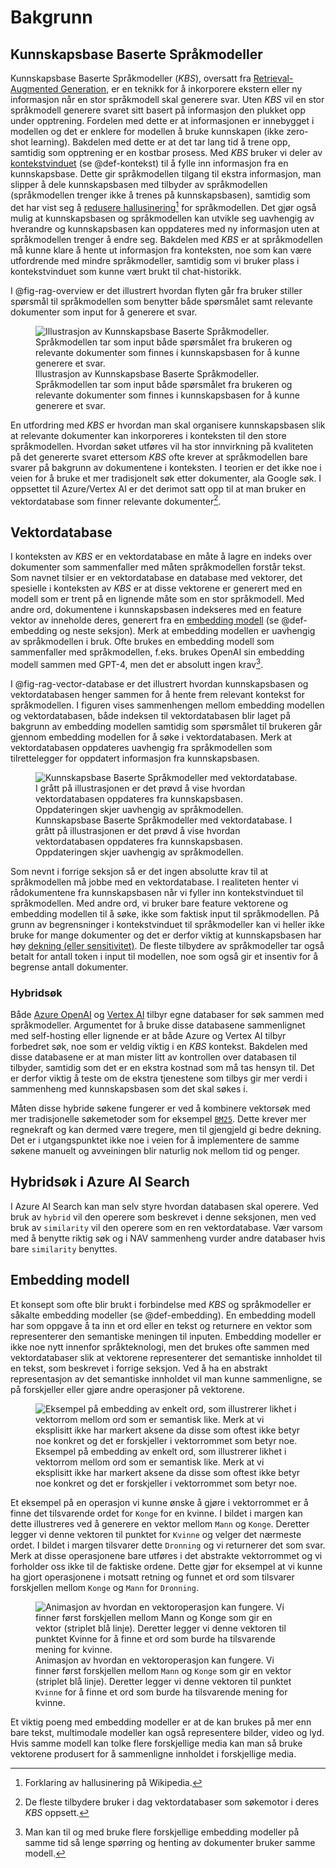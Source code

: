 # Bakgrunn {#sec-bakgrunn}

## Kunnskapsbase Baserte Språkmodeller

Kunnskapsbase Baserte Språkmodeller (_KBS_), oversatt fra [Retrieval-Augmented
Generation][wiki_rag], er en teknikk for å inkorporere ekstern eller ny
informasjon når en stor språkmodell skal generere svar. Uten _KBS_ vil en stor
språkmodell generere svaret sitt basert på informasjon den plukket opp under
opptrening. Fordelen med dette er at informasjonen er innebygget i modellen og
det er enklere for modellen å bruke kunnskapen (ikke zero-shot learning).
Bakdelen med dette er at det tar lang tid å trene opp, samtidig som opptrening
er en kostbar prosess. Med _KBS_ bruker vi deler av
[kontekstvinduet][openai_token] (se @def-kontekst) til å fylle inn informasjon
fra en kunnskapsbase. Dette gir språkmodellen tilgang til ekstra informasjon,
man slipper å dele kunnskapsbasen med tilbyder av språkmodellen (språkmodellen
trenger ikke å trenes på kunnskapsbasen), samtidig som det har vist seg å
[redusere hallusinering[^2] for språkmodellen][rag_paper]. Det gjør også mulig
at kunnskapsbasen og språkmodellen kan utvikle seg uavhengig av hverandre og
kunnskapsbasen kan oppdateres med ny informasjon uten at språkmodellen trenger å
endre seg. Bakdelen med _KBS_ er at språkmodellen må kunne klare å hente ut
informasjon fra konteksten, noe som kan være utfordrende med mindre
språkmodeller, samtidig som vi bruker plass i kontekstvinduet som kunne vært
brukt til chat-historikk.

I @fig-rag-overview er det illustrert hvordan flyten går fra bruker stiller
spørsmål til språkmodellen som benytter både spørsmålet samt relevante
dokumenter som input for å generere et svar.

![Illustrasjon av Kunnskapsbase Baserte Språkmodeller. Språkmodellen tar som
input både spørsmålet fra brukeren og relevante dokumenter som finnes i
kunnskapsbasen for å kunne generere et
svar.](assets/images/rag_overview.png){#fig-rag-overview}

En utfordring med _KBS_ er hvordan man skal organisere kunnskapsbasen slik at
relevante dokumenter kan inkorporeres i konteksten til den store språkmodellen.
Hvordan søket utføres vil ha stor innvirkning på kvaliteten på det genererte
svaret ettersom _KBS_ ofte krever at språkmodellen bare svarer på bakgrunn av
dokumentene i konteksten. I teorien er det ikke noe i veien for å bruke et mer
tradisjonelt søk etter dokumenter, ala Google søk. I oppsettet til Azure/Vertex
AI er det derimot satt opp til at man bruker en vektordatabase som finner
relevante dokumenter[^1].

## Vektordatabase {#sec-vektordatabase}

I konteksten av _KBS_ er en vektordatabase en måte å lagre en indeks over
dokumenter som sammenfaller med måten språkmodellen forstår tekst. Som navnet
tilsier er en vektordatabase en database med vektorer, det spesielle i
konteksten av _KBS_ er at disse vektorene er generert med en modell som er trent
på en lignende måte som en stor språkmodell. Med andre ord, dokumentene i
kunnskapsbasen indekseres med en feature vektor av inneholde deres, generert fra
en [embedding modell][wiki_embedding] (se @def-embedding og neste seksjon). Merk
at embedding modellen er uavhengig av språkmodellen i bruk. Ofte brukes en
embedding modell som sammenfaller med språkmodellen, f.eks. brukes OpenAI sin
embedding modell sammen med GPT-4, men det er absolutt ingen krav[^3].

I @fig-rag-vector-database er det illustrert hvordan kunnskapsbasen og
vektordatabasen henger sammen for å hente frem relevant kontekst for
språkmodellen. I figuren vises sammenhengen mellom embedding modellen og
vektordatabasen, både indeksen til vektordatabasen blir laget på bakgrunn av
embedding modellen samtidig som spørsmålet til brukeren går gjennom embedding
modellen for å søke i vektordatabasen. Merk at vektordatabasen oppdateres
uavhengig fra språkmodellen som tilrettelegger for oppdatert informasjon fra
kunnskapsbasen.

![Kunnskapsbase Baserte Språkmodeller med vektordatabase. I grått på
illustrasjonen er det prøvd å vise hvordan vektordatabasen oppdateres fra
kunnskapsbasen. Oppdateringen skjer uavhengig av
språkmodellen.](assets/images/rag_vector_database.png){#fig-rag-vector-database}

Som nevnt i forrige seksjon så er det ingen absolutte krav til at språkmodellen
må jobbe med en vektordatabase. I realiteten henter vi rådokumentene fra
kunnskapsbasen når vi fyller inn kontekstvinduet til språkmodellen. Med andre
ord, vi bruker bare feature vektorene og embedding modellen til å søke, ikke som
faktisk input til språkmodellen. På grunn av begrensninger i kontekstvinduet til
språkmodeller kan vi heller ikke bruke for mange dokumenter og det er derfor
viktig at kunnskapsbasen har høy [dekning (eller sensitivitet)][wiki_recall_nn].
De fleste tilbydere av språkmodeller tar også betalt for antall token i input
til modellen, noe som også gir et insentiv for å begrense antall dokumenter.

### Hybridsøk {#sec-hybridsok}

Både [Azure OpenAI][azure_ai_search] og [Vertex AI][vertex_ai_search] tilbyr
egne databaser for søk sammen med språkmodeller. Argumentet for å bruke disse
databasene sammenlignet med self-hosting eller lignende er at både Azure og Vertex
AI tilbyr forbedret søk, noe som er veldig viktig i en _KBS_ kontekst. Bakdelen
med disse databasene er at man mister litt av kontrollen over databasen til
tilbyder, samtidig som det er en ekstra kostnad som må tas hensyn til. Det er
derfor viktig å teste om de ekstra tjenestene som tilbys gir mer verdi i
sammenheng med kunnskapsbasen som det skal søkes i.

Måten disse hybride søkene fungerer er ved å kombinere vektorsøk med mer
tradisjonelle søkemetoder som for eksempel [`BM25`][wiki_bm25]. Dette krever mer
regnekraft og kan dermed være tregere, men til gjengjeld gi bedre dekning. Det
er i utgangspunktet ikke noe i veien for å implementere de samme søkene manuelt
og avveiningen blir naturlig nok mellom tid og penger.

::: {.callout-caution collapse="true"}
## Hybridsøk i Azure AI Search
I Azure AI Search kan man selv styre hvordan databasen skal operere. Ved bruk av
`hybrid` vil den operere som beskrevet i denne seksjonen, men ved bruk av
`similarity` vil den operere som en ren vektordatabase. Vær varsom med å benytte
riktig søk og i NAV sammenheng vurder andre databaser hvis bare `similarity`
benyttes.
:::

## Embedding modell

Et konsept som ofte blir brukt i forbindelse med *KBS* og språkmodeller er
såkalte embedding modeller (se @def-embedding). En embedding modell har som
oppgave å ta inn et ord eller en tekst og returnere en vektor som representerer
den semantiske meningen til inputen. Embedding modeller er ikke noe nytt
innenfor språkteknologi, men det brukes ofte sammen med vektordatabaser slik at
vektorene representerer det semantiske innholdet til en tekst, som beskrevet i
forrige seksjon. Ved å ha en abstrakt representasjon av det semantiske innholdet
vil man kunne sammenligne, se på forskjeller eller gjøre andre operasjoner på
vektorene.

:::{.column-margin}
![Eksempel på embedding av enkelt ord, som illustrerer likhet i vektorrom mellom
ord som er semantisk like. Merk at vi eksplisitt ikke har markert aksene da
disse som oftest ikke betyr noe konkret og det er forskjeller i vektorrommet som
betyr noe.](./assets/images/word_embedding_illustration.png)
:::

Et eksempel på en operasjon vi kunne ønske å gjøre i vektorrommet er å finne det
tilsvarende ordet for `Konge` for en kvinne. I bildet i margen kan dette
illustreres ved å generere en vektor mellom `Mann` og `Konge`. Deretter legger
vi denne vektoren til punktet for `Kvinne` og velger det nærmeste ordet. I
bildet i margen tilsvarer dette `Dronning` og vi returnerer det som svar. Merk
at disse operasjonene bare utføres i det abstrakte vektorrommet og vi forholder
oss ikke til de faktiske ordene. Dette gjør for eksempel at vi kunne ha gjort
operasjonene i motsatt retning og funnet et ord som tilsvarer forskjellen mellom
`Konge` og `Mann` for `Dronning`.

::: {.content-visible unless-format="pdf"}
::: {.column-margin}
![Animasjon av hvordan en vektoroperasjon kan
fungere. Vi finner først forskjellen mellom `Mann` og `Konge` som gir en vektor
(striplet blå linje). Deretter legger vi denne vektoren til punktet `Kvinne` for å
finne et ord som burde ha tilsvarende mening for
kvinne.](./assets/images/word_embedding_illustration.gif)
:::
:::

Et viktig poeng med embedding modeller er at de kan brukes på mer enn bare
tekst, multimodale modeller kan også representere bilder, video og lyd. Hvis
samme modell kan tolke flere forskjellige media kan man så bruke vektorene
produsert for å sammenligne innholdet i forskjellige media.

[wiki_rag]: https://en.wikipedia.org/wiki/Prompt_engineering#Retrieval-augmented_generation
[openai_token]: https://platform.openai.com/docs/introduction/tokens
[wiki_embedding]: https://en.wikipedia.org/wiki/Sentence_embedding
[rag_paper]: https://arxiv.org/abs/2403.10446
[wiki_recall_nn]: https://nn.wikipedia.org/wiki/Presisjon_og_dekning
[azure_ai_search]: https://azure.microsoft.com/en-us/products/ai-services/ai-search
[vertex_ai_search]: https://cloud.google.com/enterprise-search?hl=nb
[wiki_bm25]: https://en.wikipedia.org/wiki/Okapi_BM25
[nais_doc]: https://doc.nais.io/
[pgvector]: https://github.com/pgvector/pgvector
[pgvector_gcp]: https://cloud.google.com/blog/products/databases/faster-similarity-search-performance-with-pgvector-indexes

[^1]: De fleste tilbydere bruker i dag vektordatabaser som søkemotor i deres
_KBS_ oppsett.
[^2]: Forklaring av hallusinering [på Wikipedia](https://en.wikipedia.org/wiki/Hallucination_%28artificial_intelligence%29).
[^3]: Man kan til og med bruke flere forskjellige embedding modeller på samme
tid så lenge spørring og henting av dokumenter bruker samme modell.
